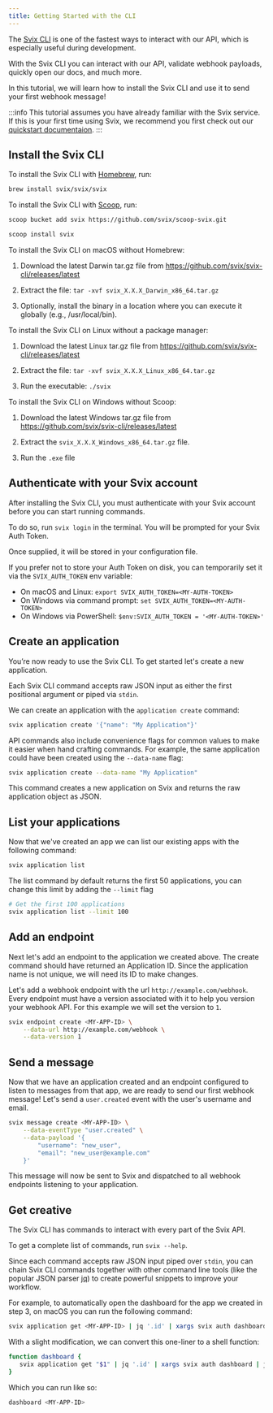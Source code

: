 ```yaml
---
title: Getting Started with the CLI
---
```



The [Svix CLI](https://github.com/svix/svix-cli) is one of the fastest ways to interact with our API, which is especially useful during development.

With the Svix CLI you can interact with our API, validate webhook payloads, quickly open our docs, and much more.

In this tutorial, we will learn how to install the Svix CLI and use it to send your first webhook message!

:::info
This tutorial assumes you have already familiar with the Svix service. If this is your first time using Svix,
we recommend you first check out our [quickstart documentaion](https://docs.svix.com/overview).
:::

## Install the Svix CLI

<CLITabs>
<TabItem value="homebrew">

To install the Svix CLI with [Homebrew](https://homebrew.sh), run:



```sh
brew install svix/svix/svix
```
</TabItem>
<TabItem value="scoop">

To install the Svix CLI with [Scoop](https://scoop.sh/), run:


```sh
scoop bucket add svix https://github.com/svix/scoop-svix.git
```

```sh
scoop install svix
```

</TabItem>
<TabItem value="macos">

To install the Svix CLI on macOS without Homebrew:

1. Download the latest Darwin tar.gz file from <https://github.com/svix/svix-cli/releases/latest>

2. Extract the file: `tar -xvf svix_X.X.X_Darwin_x86_64.tar.gz`

2. Optionally, install the binary in a location where you can execute it globally (e.g., /usr/local/bin).

</TabItem>
<TabItem value="linux">

To install the Svix CLI on Linux without a package manager:

1. Download the latest Linux tar.gz file from <https://github.com/svix/svix-cli/releases/latest>

2. Extract the file: `tar -xvf svix_X.X.X_Linux_x86_64.tar.gz`

3. Run the executable: `./svix`

</TabItem>
<TabItem value="windows">

To install the Svix CLI on Windows without Scoop:

1. Download the latest Windows tar.gz file from <https://github.com/svix/svix-cli/releases/latest>

2. Extract the `svix_X.X.X_Windows_x86_64.tar.gz` file.

3. Run the `.exe` file

</TabItem>
</CLITabs>

## Authenticate with your Svix account

After installing the Svix CLI, you must authenticate with your Svix account before you can start running commands.

To do so, run `svix login` in the terminal. You will be prompted for your Svix Auth Token.

Once supplied, it will be stored in your configuration file.

If you prefer not to store your Auth Token on disk, you can temporarily set it via the `SVIX_AUTH_TOKEN` env variable:

 - On macOS and Linux: `export SVIX_AUTH_TOKEN=<MY-AUTH-TOKEN>`
 - On Windows via command prompt: `set SVIX_AUTH_TOKEN=<MY-AUTH-TOKEN>`
 - On Windows via PowerShell: `$env:SVIX_AUTH_TOKEN = '<MY-AUTH-TOKEN>'`

## Create an application

You’re now ready to use the Svix CLI. To get started let's create a new application.

Each Svix CLI command accepts raw JSON input as either the first positional argument or piped via `stdin`.

We can create an application with the `application create` command:

```sh
svix application create '{"name": "My Application"}'
```

API commands also include convenience flags for common values to make it easier when hand crafting commands.
For example, the same application could have been created using the `--data-name` flag: 

```sh
svix application create --data-name "My Application"
```

This command creates a new application on Svix and returns the raw application object as JSON.

## List your applications

Now that we've created an app we can list our existing apps with the following command:

```sh
svix application list
```

The list command by default returns the first 50 applications, you can change this limit by adding the `--limit` flag

```sh
# Get the first 100 applications
svix application list --limit 100
```

## Add an endpoint

Next let's add an endpoint to the application we created above.  The create command should have returned an Application ID.
Since the application name is not unique, we will need its ID to make changes.

Let's add a webhook endpoint with the url `http://example.com/webhook`. Every endpoint must have a version associated with it
to help you version your webhook API.  For this example we will set the version to `1`.

```sh
svix endpoint create <MY-APP-ID> \
    --data-url http://example.com/webhook \
    --data-version 1
```

## Send a message

Now that we have an application created and an endpoint configured to listen to messages from that app, we are ready to send our first
webhook message! Let's send a `user.created` event with the user's username and email.

```sh
svix message create <MY-APP-ID> \
    --data-eventType "user.created" \
    --data-payload '{
	    "username": "new_user",
	    "email": "new_user@example.com"
	}'
```

This message will now be sent to Svix and dispatched to all webhook endpoints listening to your application.

## Get creative

The Svix CLI has commands to interact with every part of the Svix API.

To get a complete list of commands, run `svix --help`.

Since each command accepts raw JSON input piped over `stdin`, you can chain Svix CLI commands together with other command line tools (like the popular JSON parser
[jq](https://stedolan.github.io/jq/)) to create powerful snippets to improve your workflow.

For example, to automatically open the dashboard for the app we created in step 3, on macOS you can run the following command:


```sh
svix application get <MY-APP-ID> | jq '.id' | xargs svix auth dashboard | jq '.url' | xargs open
```

With a slight modification, we can convert this one-liner to a shell function:

```zsh
function dashboard {
   svix application get "$1" | jq '.id' | xargs svix auth dashboard | jq '.url' | xargs open
}
```

Which you can run like so:

```zsh
dashboard <MY-APP-ID>
```
